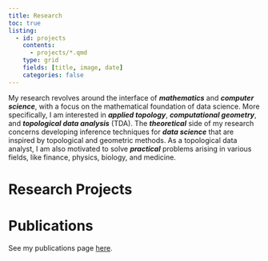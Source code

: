 ```yaml
---
title: Research
toc: true
listing: 
  - id: projects
    contents: 
      - projects/*.qmd 
    type: grid
    fields: [title, image, date]
    categories: false
---
```

::: {.box heading='Introduction'}
My research revolves around the interface of ***mathematics*** and ***computer science***, with a focus on the mathematical foundation of data science.
More specifically, I am interested in ***applied topology***, ***computational geometry***, and ***topological data analysis*** (TDA). 
The ***theoretical*** side of my research concerns developing inference techniques for ***data science*** that are inspired by topological and geometric methods. As a topological data analyst, I am also motivated to solve ***practical*** problems arising in various fields, like finance, physics, biology, and medicine. 
:::

# Research Projects
:::{#projects}
:::

# Publications
See my publications page [here](publications).
